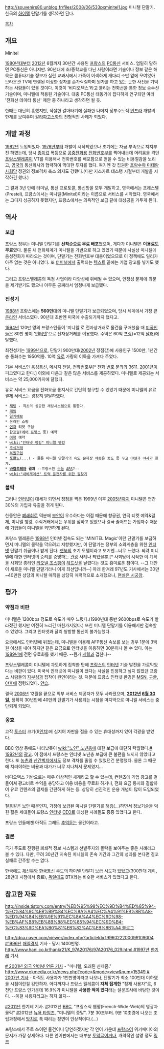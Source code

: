 http://souvenirs80.unblog.fr/files/2008/06/533pxminitel1.jpg
미니텔 단말기. 한국의 [[하이텔]] 단말기를 생각하면 된다.

[[목차]]
== 개요 ==
Minitel

[[1980년대]]부터 [[2012년]] 6월까지 30년간 사용된 [[프랑스]]의 [[PC통신]] 서비스.  엄밀히 말하면 PC통신은 아니지만. 90년대에 초/중학교를 다닌 사람이라면 기술이나 정보 같은 해묵은 콤퓨타기술 정보가 실린 교과서에서 가족이 어색하게 개다리 소반 앞에 모여앉아 브라운관 TV에 연결된 이상한 상자를 손가락질하며 뭔가를 하고 있는 듯한 사진을 기억하는 사람들이 있을 것이다. 이것이 '비디오텍스'라고 불리는 전화선을 통한 정보 송수신 기술이며, 미니텔에 적용된 기술이다. 대충 PC통신 태동기에 잡다하게 연구되던 여러 '전화선 데이터 통신' 제안 중 하나라고 생각하면 될 듯.

한때는 대단히 흥했지만, 적절한 갈아타기에 실패한 나머지 정부주도적 [[인프라]] 개발의 한계를 보여주며 [[갈라파고스화]]의 전형적인 사례가 되었다.

== 개발 과정 ==
[[1982년]] 도입되었다. [[1976년]]부터 개발이 시작되었으나 초기에는 자금 부족으로 지지부진 하였는데, 당시 [[종이]]값 폭등으로 [[공중전화]]용 [[전화번호부]]를 찍어내는데 어려움을 겪던 [[프랑스텔레콤]]이 VT를 이용해서 전화번호를 배포함으로 얻을 수 있는 비용절감을 노리고, [[영국]]의 통신회사와 협력하여 막대한 투자를 했다. 여기엔 갓 집권한 [[프랑수아 미테랑]] [[사회당]] 정권의 정보격차 축소 의지도 강했다.(다만 지스카르 데스탱 시절부터 개발을 시작하긴 했다.)

그 결과 3년 만에 터미널, 통신 프로토콜, 통신망을 모두 개발하고, 영국에서는 프레스텔(Prestel), 프랑스에서는 미니뗄(Minitel)이라는 이름으로 서비스를 시작했다. 영국에서는 그다지 성공하지 못했지만, 프랑스에서는 의욕적인 보급 끝에 대성공을 거두게 된다. 

== 역사 ==
=== 보급 ===
프랑스 정부는 미니텔 단말기를 '''선착순으로 무료 배포'''했으며, 게다가 미니텔은 '''이용료도 무료'''였다. 물론 새 전화체계가 미니텔을 기반으로 하고 있었기 때문에 사실상 미니텔에 음성전화가 따라오는 것이며, 단말기는 전화번호부 대용이었으므로 이 정책에도 일리가 아주 없는 것은 아니었다. 또 [[터미널]]에서 출력되는 [[텍스트]] 끝에는 기업 광고를 넣기도 했다.

그리고 프랑스텔레콤의 독점 사업이라 다양성에 위배될 수 있으며, 안정성 문제에 의문을 제기받기도 했으나 아무튼 공짜라서 엄청나게 보급됐다.

=== 전성기 ===
[[1988년]] 프랑스에는 '''560만'''대의 미니텔 단말기가 보급되었으며, 당시 세계에서 가장 큰 [[온라인]] 서비스였다. 90년대 초반엔 미국에 수출되기까지 했다고.

[[1994년]] 120만 명의 프랑스인들이 '미니텔'로 전자상거래로 물건을 구매했을 때 [[미국]]인들은 80만 명이 '[[인터넷]]'으로 전자상거래를 이용했다. 수익은 60억 [[프랑]](=12억 [[달러]])에 달했다.

최전성기는 [[1999년]]으로, 단말기 900만대([[2002년]] 정점값)에 사용인구 1500만, 1년간 총 통화수는 1950억통. 10억 [[유로]] 가량의 이득을 가져다 주었다.

기본 서비스인 음성통신, 메시지 전달, 전화번호부[* 전화 번호 문의의 3611. [[2001년]]이 피크였다고 한다.] 이외에 다음과 같은 많은 서비스를 제공하였다. 미니텔로 제공되는 서비스는 약 25,000가지에 달했다.

유료 서비스 요금을 전화요금 통지서로 간단히 청구할 수 있었기 때문에 미니텔의 유료 결제 서비스는 굉장히 발달하였다.
 
 * [[채팅]] - 최초의 성공한 채팅시스템으로 통한다. 
 * [[게임]]
 * [[일기예보]]
 * 온라인 쇼핑
 * [[연극]] 티켓 구입
 * [[항공권]]([[에어 프랑스]] 등) 예약
 * [[여행]] 예약
 * [[wiki:"인터넷 뱅킹" 미니텔 뱅킹]]
 * [[주식]]거래
 * [[복권]]구입
 * '''[[포르노]]'''(...) - 물론 미니텔 단말기의 속도 문제상 [[야동]]은 꿈도 못 꾸고 [[야설]]과 [[야사]]가 한계.
 * '''[http://ko.m.wikipedia.org/wiki/%EB%B0%94%EC%B9%BC%EB%A1%9C%EB%A0%88%EC%95%84 바칼로레아] 결과''' --프랑스판 [[수능]] [[ARS]]?--
 * [[wiki:"내비게이션" 트럭 운전자를 위한 길찾기]]
=== 몰락 ===
그러나 [[인터넷]]이 대세가 되면서 정점을 찍은 1999년 이후 [[2005년]]까지 미니텔은 연간 30%의 가입자 유출을 겪게 된다.

한동안은 [[인트라넷|폐쇄회로]] 덕분에 [[보안]]이 우수하다는 이점 때문에 항공권, 연극 티켓 예약&결제, 미니텔 뱅킹, 주식거래에서는 우위를 점하고 있었으나 결국 줄어드는 가입자수 때문에 기업들이 미니텔을 외면하게 된다.

프랑스 텔레콤은 [[1998년]] 인터넷 접속도 되는 'MINITEL Magic'이란 단말기를 보급하면서 미니텔의 몰락을 막으려고 저항했지만, 이 단말기는 정부의 소외계층을 위한 [[인터넷]] 단말기 취급이나 받게 된다. [[넷북]]의 초기 모델이라고 보기엔...너무 느렸다. 되려 미니텔에 대한 인터넷의 승리를 증명하는 [[관광]] 사례나 되었을뿐.[* 사회당이 시작한 이 계획을 사회당 총리인 [[리오넬 조스팽]]이 [[헤드샷]]을 날렸다는 것도 흥미로운 점이다. --그 대안이 새로운 미니텔 단말기라니 이게 최선입니까--] 아래 한겨레 97년도 기사에서는 30만~40만원 상당의 미니텔 매직을 상당히 매력적으로 소개했으나, [[현실은 시궁창]].

== 평가 ==
=== 약점과 비판 ===
미니텔은 1200bps 정도로 속도가 매우 느렸다.(1990년대 중반 9600bps로 속도가 빨라졌긴 했지만 여전히 느리긴 마찬가지였다.) 또한 미니텔 단말기를 이용해서만 접속할 수 있었다. 그리고 인터넷과 달리 쌍방향 통신이 불가능했다.

요금에서도 인터넷에 뒤졌는데, 미니텔을 이용해 AFP통신 속보를 보는 경우 1분에 3백원 이상을 내야 하지만 같은 요금으로 인터넷을 이용하면 30분이나 볼 수 있다. 이는 [[1989년]]에 전면 유료화를 했기 때문. --뭔가 [[케텔]]과 겹친다--

프랑스텔레콤이 미니텔에 과도하게 집착한 탓에 [[프랑스]]의 [[인터넷]] 기술 발전을 가로막았다는 비판이 있다. 미국식 인터넷에 미니텔이 졌다는 사실을 인정하고 싶지 않았던 프랑스 사람들의 [[자부심]]과 집착이 원인이라는 것. 덕분에 프랑스 인터넷 환경은 [[MSN]], [[구글]], [[야후]]에 점령되었다. [[안습]]. 

결국 [[2006년]] 12월을 끝으로 외부 서비스 제공자가 모두 사라졌으며, '''[[2012년]] [[6월 30일]]''', 정확히 30년만에 40만의 단말기가 사용되는 시점을 마지막으로 미니텔 서비스는 중단되게 되었다.

=== 옹호 ===
고작 [[토스터]] 크기(9[[인치]])에 심지어 자판을 접을 수 있는 휴대성까지 있어 각광을 받았다. 

BBC 영상 등에도 나타났듯이 [[wiki:"노인" 노년층]]에 대한 보급에 대단히 탁월했다.[http://www.youtube.com/watch?v=OB38AvnRJIQ #] [[1992년]]의 [[광고]]. 이 점에서 프랑스는 인터넷 노년층 보급에 큰 불편을 느끼지 않았다고 한다. 또 [[농촌]]과 [[산간]][[벽지]]에서도 정보 격차를 줄일 수 있었던건 분명했다. 물론 그 때문에 치러야하는 비용과 대가가 너무 지나쳐서 문제였지...

비디오텍스 기반으로는 매우 이상적인 체계라고 할 수 있는데, 컨텐츠에 기업 광고를 곁들여셔 광고비로 수익을 충당하고 이용 비용을 무료화 하거나, 전화 요금 통지와 결합하여 유료 컨텐츠의 결제를 간편하게 하는 등. 상당히 선진적인 운용 개념이 많이 도입되었다.

철통같은 보안 때문인지, 가정에 보급된 미니텔 단말기를 [[해킹]](...)하면서 정보기술을 익힌 젊은 세대들이 프랑스 [[인터넷]] [[CEO]]로 대성한 사례들도 종종 있었다고 한다.

프랑스 인들에겐 아직도 그래도 [[추억]]돋는 물건이라고.

=== 결론 ===
국가 주도로 진행된 폐쇄적 정보 시스템과 선발주자의 몰락을 보여주는 좋은 사례라고 볼 수 있다.
다만, 무려 30년간 지속된 미니텔의 존속 기간과 그간의 성과를 본다면 결코 실패로 간주할 수는 없다.

한국에도 [[체신부]]와 [[KT|한국통신]] 주도의 하이텔 단말기 보급 시도가 있었고(300만대 계획, 28만대 시점에서 종료), [[독일]]에도 BTX라는 비슷한 서비스가 있었다고 한다.

== 참고한 자료 ==
[[http://inside.tistory.com/entry/%ED%95%98%EC%9D%B4%ED%85%94-%EC%84%9C%EB%B9%84%EC%8A%A4%EC%A4%91%EB%8B%A8-%ED%94%84%EB%9E%91%EC%8A%A4%EC%9D%98-%EB%AF%B8%EB%8B%88%ED%85%94%EC%9D%B4-%EC%83%9D%EA%B0%81%EB%82%AC%EB%8B%A4 블로그]]

[[http://dna.naver.com/viewer/index.nhn?articleId=1996022200099109004 #]][[1996년]] [[매일경제]] 기사 - 당시 1400만명.
[[http://www.hani.co.kr/hankr21/K_97A20176/97A20176_029.html #]][[1997년]] [[한겨레]] 기사.

[http://www.wired.com/science/discoveries/news/2001/04/42943 # 2001년 외국 인터넷 언론 기사] - "미니텔, 오래된 신제품."
[[http://www.okmedia.or.kr/news.php?code=&mode=view&num=15349 # 2007년 기사]] - 아직도 사용자가 1천만명이라고 나오나, 단말기가 최소 100만대 이하였을 시점이란걸 감안하자. 어디까지나 프랑스 텔레콤이 '''자체 집계한''' "잠재 사용자"로, 6천만 프랑스 인가운데 16.9%가 미니텔을 '''사용한 적이 있다'''라는 설문조사에 바탕한 것이다. --이걸 사용자라고는 하지 않지--

[http://www.hani.co.kr/arti/economy/it/488958.html #][[2011년]] 한겨레 기사.
[http://www.bbc.co.uk/news/world-18620320 #]2012년 [[BBC]], "프랑스식 웹망(French-Wide-Web)의 영광과 몰락" 
[http://video.nytimes.com/video/2012/07/11/technology/100000001657575/timescast-tech-july-11-2012.html #]2012년 [[뉴욕 타임즈]], "미니텔의 종말". 7분 30초부터.
9분 10초경에 나오는 조립과정에서 [[망치]]로 툭 때리는 장면이 인상적이다.(...)

프랑스에서 주로 쓰이던 물건이니 당연하겠지만 각 언어 가운데 [[프랑스어]] 위키페디아의 문서가 가장 상세하다. 다른 언어판에서는 대부분 [[토막글]]이거나, 개략적인 설명 정도.[http://fr.wikipedia.org/wiki/Minitel 링크]
